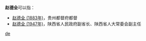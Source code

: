 '''赵德全'''可以指：
* [[赵德全_(1883年)|赵德全 (1883年)]]，贵州都督府都督
* [[赵德全_(1947年)|赵德全 (1947年)]]，陕西省人民政府副省长、陕西省人大常委会副主任

{{disambig}}

[[Category:三字赵姓人名消歧义|de]]